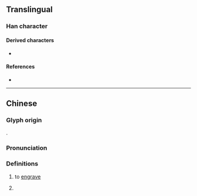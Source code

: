 {{also|契}}
{{character info}}
==Translingual==

===Han character===
{{Han char|rn=18|rad=刀|as=04|sn=6|four=|canj=QJSH|ids=⿰丰刀}}

====Derived characters====
* {{l|mul|[[契]], [[恝]], [[挈]], [[栔]], [[洯]], [[絜]], [[蛪]], [[觢]], [[齧]]/[[𪘂]], [[㗉]], [[㛃]], [[㸷]], [[㼤]], [[䂮]], [[䛚]], [[𫩬]], [[𡊷]], [[𡬨]], [[𠜵]], [[𢍆]], [[𣭭]], [[𣳱]], [[𤟐]], [[𦄜]], [[𦕥]], [[𦚨]], [[𦾅]], [[𧑨]], [[𧻘]], [[𨀦]], [[𨴒]], [[𪀡]]}}

====References====
* {{Han ref|kx=0137.150|hdz=10324.110|uh=34DE|ud=13534}}

----

==Chinese==
{{zh-forms|alt=𠛉}}

===Glyph origin===
{{Han etym}}
{{Han compound|丯|刀|ls=psc|c1=p|c2=s}}.

===Pronunciation===
{{zh-pron
|m=qià
|c=kaai3
|mc=
|oc=y
|cat=v,n
}}

===Definitions===
{{zh-hanzi}}

# {{lb|zh|obsolete}} to [[engrave]]
# {{zh-original|契|[[written]] [[contract]]; [[agreement]]}}